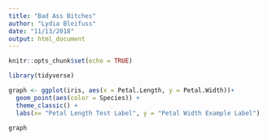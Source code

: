 ```yaml
---
title: "Bad Ass Bitches"
author: "Lydia Bleifuss"
date: "11/13/2018"
output: html_document
---
```


```r
knitr::opts_chunk$set(echo = TRUE)
```

```r
library(tidyverse)


```

```r

graph <- ggplot(iris, aes(x = Petal.Length, y = Petal.Width))+
  geom_point(aes(color = Species)) +
  theme_classic() +
  labs(x= "Petal Length Test Label", y = "Petal Width Example Label") 
  
graph

```


